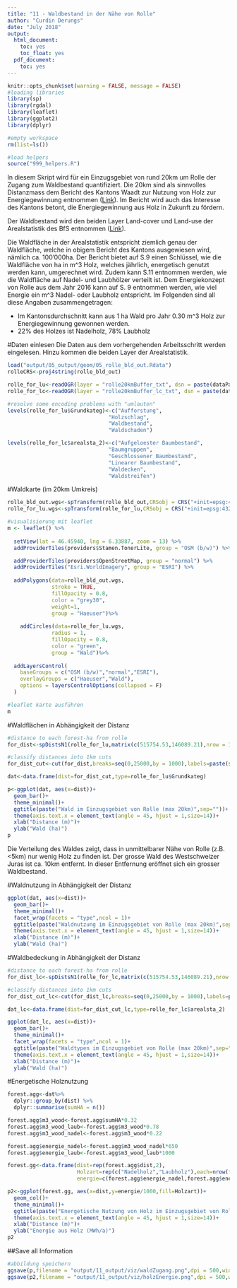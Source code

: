 ```yaml
---
title: "11 - Waldbestand in der Nähe von Rolle"
author: "Curdin Derungs"
date: "July 2018"
output:
  html_document:
    toc: yes
    toc_float: yes
  pdf_document:
    toc: yes
---
```


```r
knitr::opts_chunk$set(warning = FALSE, message = FALSE)
#loading libraries
library(sp)
library(rgdal)
library(leaflet)
library(ggplot2)
library(dplyr)

#empty workspace
rm(list=ls())

#load helpers
source("999_helpers.R")
```

In diesem Skript wird für ein Einzugsgebiet von rund 20km um Rolle der Zugang zum Waldbestand quantifiziert. Die 20km sind als sinnvolles Distanzmass dem Bericht des Kantons Waadt zur Nutzung von Holz zur Energiegewinnung entnommen ([Link](https://www.vd.ch/fileadmin/user_upload/themes/environnement/energie/fichiers_pdf/Rapport_potentiel_bois_energie_forets_VD.pdf)). Im Bericht wird auch das Interesse des Kantons betont, die Energiegewinnung aus Holz in Zukunft zu fördern.  

Der Waldbestand wird den beiden Layer Land-cover und Land-use der Arealstatistik des BfS entnommen ([Link](https://www.bfs.admin.ch/bfs/de/home/statistiken/raum-umwelt/nomenklaturen/arealstatistik.html)).  

Die Waldfläche in der Arealstatistik entspricht ziemlich genau der Waldfläche, welche in obigem Bericht des Kantons ausgewiesen wird, nämlich ca. 100'000ha. Der Bericht bietet auf S.9 einen Schlüssel, wie die Waldfläche von ha in m^3 Holz, welches jährlich, energetisch genutzt werden kann, umgerechnet wird. Zudem kann S.11 entnommen werden, wie die Waldfläche auf Nadel- und Laubhölzer verteilt ist. Dem Energiekonzept von Rolle aus dem Jahr 2016 kann auf S. 9 entnommen werden, wie viel Energie ein m^3 Nadel- oder Laubholz entspricht. Im Folgenden sind all diese Angaben zusammengetragen:   

* Im Kantonsdurchschnitt kann aus 1 ha Wald pro Jahr 0.30 m^3 Holz zur Energiegewinnung gewonnen werden.   
* 22% des Holzes ist Nadelholz, 78% Laubholz   

#Daten einlesen
Die Daten aus dem vorhergehenden Arbeitsschritt werden eingelesen. Hinzu kommen die beiden Layer der Arealstatistik.
```r
load("output/05_output/geom/05_rolle_bld_out.Rdata")
rolleCRS<-proj4string(rolle_bld_out)

rolle_for_lu<-readOGR(layer = "rolle20kmBuffer_txt", dsn = paste(dataPath,"15_holz/forestRolle",sep=""))
rolle_for_lc<-readOGR(layer = "rolle20kmBuffer_lc_txt", dsn = paste(dataPath,"15_holz/forestRolle",sep=""))

#resolve some encoding problems with "umlauten"
levels(rolle_for_lu$Grundkateg)<-c("Aufforstung",
                                "Holzschlag",
                                "Waldbestand",
                                "Waldschaden")

levels(rolle_for_lc$arealsta_2)<-c("Aufgeloester Baumbestand",
                                "Baumgruppen",
                                "Geschlossener Baumbestand",
                                "Linearer Baumbestand",
                                "Waldecken",
                                "Waldstreifen")
```

#Waldkarte (im 20km Umkreis)
```r
rolle_bld_out.wgs<-spTransform(rolle_bld_out,CRSobj = CRS("+init=epsg:4326"))
rolle_for_lu.wgs<-spTransform(rolle_for_lu,CRSobj = CRS("+init=epsg:4326"))

#visualisierung mit leaflet
m <- leaflet() %>%
  
  setView(lat = 46.45940, lng = 6.33887, zoom = 13) %>%
  addProviderTiles(providers$Stamen.TonerLite, group = "OSM (b/w)") %>%

  addProviderTiles(providers$OpenStreetMap, group = "normal") %>%
  addProviderTiles("Esri.WorldImagery", group = "ESRI") %>%
  
  addPolygons(data=rolle_bld_out.wgs,
              stroke = TRUE,
              fillOpacity = 0.8, 
              color = "grey30",
              weight=1,
              group = "Haeuser")%>%
  
    addCircles(data=rolle_for_lu.wgs,
              radius = 1,
              fillOpacity = 0.8, 
              color = "green",
              group = "Wald")%>%
  
  addLayersControl(
    baseGroups = c("OSM (b/w)","normal","ESRI"),
    overlayGroups = c("Haeuser","Wald"),
    options = layersControlOptions(collapsed = F)
  )

#leaflet karte ausführen
m
```

#Waldflächen in Abhängigkeit der Distanz

```r
#distance to each forest-ha from rolle
for_dist<-spDistsN1(rolle_for_lu,matrix(c(515754.53,146089.21),nrow = 1),longlat = F)

#classify distances into 1km cuts
for_dist_cut<-cut(for_dist,breaks=seq(0,25000,by = 1000),labels=paste(seq(0,24000,by = 1000),seq(1000,25000,by = 1000),sep="-"))

dat<-data.frame(dist=for_dist_cut,type=rolle_for_lu$Grundkateg)

p<-ggplot(dat, aes(x=dist))+
  geom_bar()+
  theme_minimal()+
  ggtitle(paste("Wald im Einzugsgebiet von Rolle (max 20km)",sep=""))+
  theme(axis.text.x = element_text(angle = 45, hjust = 1,size=14))+
  xlab("Distance (m)")+
  ylab("Wald (ha)")
p
```
  
Die Verteilung des Waldes zeigt, dass in unmittelbarer Nähe von Rolle (z.B. <5km) nur wenig Holz zu finden ist. Der grosse Wald des Westschweizer Juras ist ca. 10km entfernt. In dieser Entfernung eröffnet sich ein grosser Waldbestand.

#Waldnutzung in Abhängigkeit der Distanz

```r
ggplot(dat, aes(x=dist))+
  geom_bar()+
  theme_minimal()+
  facet_wrap(facets = "type",ncol = 1)+
  ggtitle(paste("Waldnutzung im Einzugsgebiet von Rolle (max 20km)",sep=""))+
  theme(axis.text.x = element_text(angle = 45, hjust = 1,size=14))+
  xlab("Distance (m)")+
  ylab("Wald (ha)")
```

#Waldbedeckung in Abhängigkeit der Distanz

```r
#distance to each forest-ha from rolle
for_dist_lc<-spDistsN1(rolle_for_lc,matrix(c(515754.53,146089.21),nrow = 1),longlat = F)

#classify distances into 1km cuts
for_dist_cut_lc<-cut(for_dist_lc,breaks=seq(0,25000,by = 1000),labels=paste(seq(0,24000,by = 1000),seq(1000,25000,by = 1000),sep="-"))

dat_lc<-data.frame(dist=for_dist_cut_lc,type=rolle_for_lc$arealsta_2)

ggplot(dat_lc, aes(x=dist))+
  geom_bar()+
  theme_minimal()+
  facet_wrap(facets = "type",ncol = 1)+
  ggtitle(paste("Waldtypen im Einzugsgebiet von Rolle (max 20km)",sep=""))+
  theme(axis.text.x = element_text(angle = 45, hjust = 1,size=14))+
  xlab("Distance (m)")+
  ylab("Wald (ha)")
```


#Energetische Holznutzung

```r
forest.agg<-dat%>%
  dplyr::group_by(dist) %>%
  dplyr::summarise(sumHA = n())

forest.agg$m3_wood<-forest.agg$sumHA*0.32
forest.agg$m3_wood_laub<-forest.agg$m3_wood*0.78
forest.agg$m3_wood_nadel<-forest.agg$m3_wood*0.22

forest.agg$energie_nadel<-forest.agg$m3_wood_nadel*650
forest.agg$energie_laub<-forest.agg$m3_wood_laub*1000

forest.gg<-data.frame(dist=rep(forest.agg$dist,2),
                      Holzart=rep(c("Nadelholz","Laubholz"),each=nrow(forest.agg)), 
                      energie=c(forest.agg$energie_nadel,forest.agg$energie_laub))

p2<-ggplot(forest.gg, aes(x=dist,y=energie/1000,fill=Holzart))+
  geom_col()+
  theme_minimal()+
  ggtitle(paste("Energetische Nutzung von Holz im Einzugsgebiet von Rolle (max 20km)",sep=""))+
  theme(axis.text.x = element_text(angle = 45, hjust = 1,size=14))+
  xlab("Distance (m)")+
  ylab("Energie aus Holz (MWh/a)")
p2
```


##Save all Information
```r
#abbildung speichern
ggsave(p,filename = "output/11_output/viz/waldZugang.png",dpi = 500,width = 10,height = 6)
ggsave(p2,filename = "output/11_output/viz/holzEnergie.png",dpi = 500,width = 10,height = 6)
```
